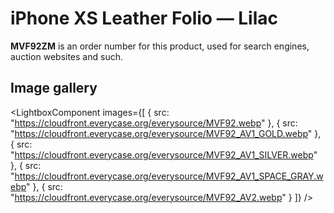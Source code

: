
# iPhone XS Leather Folio — Lilac

<Callout type='info' emoji='👉🏻'>**MVF92ZM** is an order number for this product, used for search engines, auction websites and such.</Callout>

## Image gallery

<LightboxComponent
    images={[
      {
        src: "https://cloudfront.everycase.org/everysource/MVF92.webp"
      },
      {
        src: "https://cloudfront.everycase.org/everysource/MVF92_AV1_GOLD.webp"
      },
      {
        src: "https://cloudfront.everycase.org/everysource/MVF92_AV1_SILVER.webp"
      },
      {
        src: "https://cloudfront.everycase.org/everysource/MVF92_AV1_SPACE_GRAY.webp"
      },
      {
        src: "https://cloudfront.everycase.org/everysource/MVF92_AV2.webp"
      }
    ]}
  />
